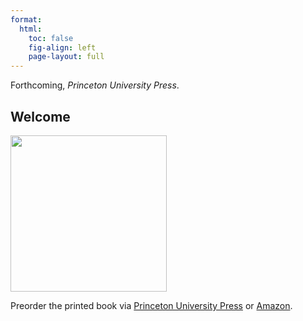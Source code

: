 ```yaml
---
format: 
  html:
    toc: false
    fig-align: left
    page-layout: full
---
```


Forthcoming, *Princeton University Press*.

::: {.content-hidden}

# Welcome {.unnumbered}

:::

![](/figures/cover.jpg){width=250px}

Preorder the printed book via [Princeton University Press](https://press.princeton.edu/books/paperback/9780691199573/research-design-in-the-social-sciences) or [Amazon](https://www.amazon.com/Research-Design-Social-Sciences-Declaration/dp/0691199574/ref=sr_1_3?crid=37GHB7XNT7U9&keywords=graeme+blair&qid=1675656336&sprefix=graeme+blair%2Caps%2C188&sr=8-3).
